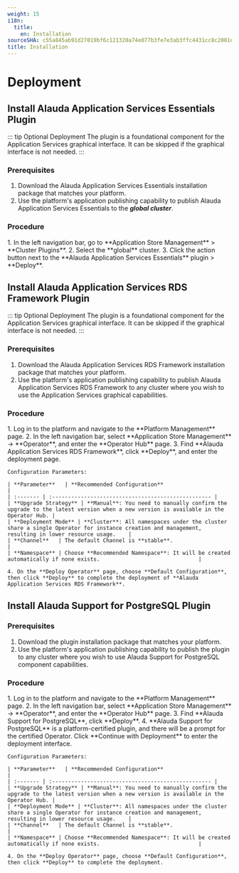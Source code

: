 ```yaml
---
weight: 15
i18n:
  title:
    en: Installation
sourceSHA: c55a845ab91d27019bf6c121320a74e077b3fe7e3ab3ffc4431cc8c2001d9fb3
title: Installation
---
```


# Deployment

## Install Alauda Application Services Essentials Plugin

::: tip Optional Deployment
The plugin is a foundational component for the Application Services graphical interface. It can be skipped if the graphical interface is not needed.
:::

### Prerequisites

1. Download the Alauda Application Services Essentials installation package that matches your platform.
2. Use the platform's application publishing capability to publish Alauda Application Services Essentials to the ***global cluster***.

### Procedure

<Tabs>
  <Tab label="Web Console">
    1. In the left navigation bar, go to **Application Store Management** > **Cluster Plugins**.
    2. Select the **global** cluster.
    3. Click the action button next to the **Alauda Application Services Essentials** plugin > **Deploy**.
  </Tab>
</Tabs>

## Install Alauda Application Services RDS Framework Plugin

::: tip Optional Deployment
The plugin is a foundational component for the Application Services graphical interface. It can be skipped if the graphical interface is not needed.
:::

### Prerequisites

1. Download the Alauda Application Services RDS Framework installation package that matches your platform.
2. Use the platform's application publishing capability to publish Alauda Application Services RDS Framework to any cluster where you wish to use the Application Services graphical capabilities.

### Procedure

<Tabs>
  <Tab label="Web Console">
    1. Log in to the platform and navigate to the **Platform Management** page.
    2. In the left navigation bar, select **Application Store Management** -> **Operator**, and enter the **Operator Hub** page.
    3. Find **Alauda Application Services RDS Framework**, click **Deploy**, and enter the deployment page.

    Configuration Parameters:

    | **Parameter**   | **Recommended Configuration**                                            |
    | :------- | :-------------------------------------------------- |
    | **Upgrade Strategy** | **Manual**: You need to manually confirm the upgrade to the latest version when a new version is available in the Operator Hub. |
    | **Deployment Mode** | **Cluster**: All namespaces under the cluster share a single Operator for instance creation and management, resulting in lower resource usage.    |
    | **Channel**   | The default Channel is **stable**.                           |
    | **Namespace** | Choose **Recommended Namespace**: It will be created automatically if none exists.                               |

    4. On the **Deploy Operator** page, choose **Default Configuration**, then click **Deploy** to complete the deployment of **Alauda Application Services RDS Framework**.
  </Tab>
</Tabs>

## Install Alauda Support for PostgreSQL Plugin

### Prerequisites

1. Download the plugin installation package that matches your platform.
2. Use the platform's application publishing capability to publish the plugin to any cluster where you wish to use Alauda Support for PostgreSQL component capabilities.

### Procedure

<Tabs>
  <Tab label="Web Console">
    1. Log in to the platform and navigate to the **Platform Management** page.
    2. In the left navigation bar, select **Application Store Management** -> **Operator**, and enter the **Operator Hub** page.
    3. Find **Alauda Support for PostgreSQL**, click **Deploy**.
    4. **Alauda Support for PostgreSQL** is a platform-certified plugin, and there will be a prompt for the certified Operator. Click **Continue with Deployment** to enter the deployment interface.

    Configuration Parameters:

    | **Parameter**   | **Recommended Configuration**                                            |
    | :------- | :-------------------------------------------------- |
    | **Upgrade Strategy** | **Manual**: You need to manually confirm the upgrade to the latest version when a new version is available in the Operator Hub. |
    | **Deployment Mode** | **Cluster**: All namespaces under the cluster share a single Operator for instance creation and management, resulting in lower resource usage.    |
    | **Channel**   | The default Channel is **stable**.                           |
    | **Namespace** | Choose **Recommended Namespace**: It will be created automatically if none exists.                               |

    4. On the **Deploy Operator** page, choose **Default Configuration**, then click **Deploy** to complete the deployment.
  </Tab>
</Tabs>
